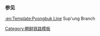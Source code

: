 {{鐵道路線
| 模板名稱 = 水豐線
| 名稱 = [[水豐線]]
| 代表色 = blue
| 背景顏色 = #ffffff
| 車站列表 = [[富丰站|富丰]] - [[水豐站|水豐]]
}}<noinclude>
===参见===
[[:en:Template:Pyongbuk Line]] Sup'ung Branch
[[Category:朝鲜铁路模板]]
</noinclude>